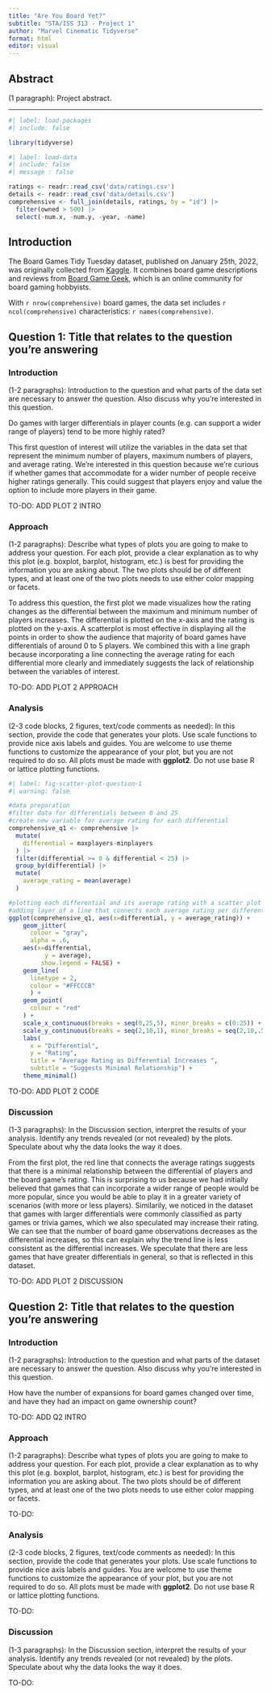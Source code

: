```yaml
---
title: "Are You Board Yet?"
subtitle: "STA/ISS 313 - Project 1"
author: "Marvel Cinematic Tidyverse"
format: html
editor: visual
---
```


## Abstract

(1 paragraph): Project abstract.

------------------------------------------------------------------------
```r
#| label: load-packages
#| include: false

library(tidyverse)

```

```r
#| label: load-data
#| include: false
#| message : false

ratings <- readr::read_csv('data/ratings.csv')
details <- readr::read_csv('data/details.csv')
comprehensive <- full_join(details, ratings, by = "id") |>
  filter(owned > 500) |>
  select(-num.x, -num.y, -year, -name)
```


## Introduction

The Board Games Tidy Tuesday dataset, published on January 25th, 2022, was originally collected from [Kaggle](https://www.kaggle.com/datasets/jvanelteren/boardgamegeek-reviews?select=2022-01-08.csv). It combines board game descriptions and reviews from [Board Game Geek](https://www.boardgamegeek.com/), which is an online community for board gaming hobbyists.

With `r nrow(comprehensive)` board games, the data set includes `r ncol(comprehensive)` characteristics: `r names(comprehensive)`. 

## Question 1: Title that relates to the question you're answering

### Introduction

(1-2 paragraphs): Introduction to the question and what parts of the data set are necessary to answer the question. Also discuss why you're interested in this question.

Do games with larger differentials in player counts (e.g. can support a wider range of players) tend to be more highly rated?

This first question of interest will utilize the variables in the data set that represent the minimum number of players, maximum numbers of players, and average rating. We're interested in this question because we're curious if whether games that accommodate for a wider number of people receive higher ratings generally. This could suggest that players enjoy and value the option to include more players in their game. 

TO-DO: ADD PLOT 2 INTRO 

### Approach

(1-2 paragraphs): Describe what types of plots you are going to make to address your question. For each plot, provide a clear explanation as to why this plot (e.g. boxplot, barplot, histogram, etc.) is best for providing the information you are asking about. The two plots should be of different types, and at least one of the two plots needs to use either color mapping or facets.

To address this question, the first plot we made visualizes how the rating changes as the differential between the maximum and minimum number of players increases. The differential is plotted on the x-axis and the rating is plotted on the y-axis. A scatterplot is most effective in displaying all the points in order to show the audience that majority of board games have differentials of around 0 to 5 players. We combined this with a line graph because incorporating a line connecting the average rating for each differential more clearly and immediately suggests the lack of relationship between the variables of interest. 

TO-DO: ADD PLOT 2 APPROACH


### Analysis

(2-3 code blocks, 2 figures, text/code comments as needed): In this section, provide the code that generates your plots. Use scale functions to provide nice axis labels and guides. You are welcome to use theme functions to customize the appearance of your plot, but you are not required to do so. All plots must be made with **ggplot2**. Do not use base R or lattice plotting functions.

```r

#| label: fig-scatter-plot-question-1
#| warning: false

#data preparation 
#filter data for differentials between 0 and 25 
#create new variable for average rating for each differential 
comprehensive_q1 <- comprehensive |>
  mutate(
    differential = maxplayers-minplayers
  ) |>
  filter(differential >= 0 & differential < 25) |>
  group_by(differential) |>
  mutate(
    average_rating = mean(average)
  )

#plotting each differential and its average rating with a scatter plot 
#adding layer of a line that connects each average rating per differential 
ggplot(comprehensive_q1, aes(x=differential, y = average_rating)) +
    geom_jitter(
      colour = "gray",
      alpha = .6,
    aes(x=differential,
          y = average),
         show.legend = FALSE) +
    geom_line(
      linetype = 2,
      colour = "#FFCCCB"
      ) +
    geom_point(
      colour = "red"
    ) +
    scale_x_continuous(breaks = seq(0,25,5), minor_breaks = c(0:25)) +
    scale_y_continuous(breaks = seq(2,10,1), minor_breaks = seq(2,10,.5)) +
    labs(
      x = "Differential",
      y = "Rating",
      title = "Average Rating as Differential Increases ",
      subtitle = "Suggests Minimal Relationship") +
    theme_minimal()

```

TO-DO: ADD PLOT 2 CODE

### Discussion

(1-3 paragraphs): In the Discussion section, interpret the results of your analysis. Identify any trends revealed (or not revealed) by the plots. Speculate about why the data looks the way it does.

From the first plot, the red line that connects the average ratings suggests that there is a minimal relationship between the differential of players and the board game's rating. This is surprising to us because we had initially believed that games that can incorporate a wider range of people would be more popular, since you would be able to play it in a greater variety of scenarios (with more or less players). Similarily, we noticed in the dataset that games with larger differentials were commonly classified as party games or trivia games, which we also speculated may increase their rating. We can see that the number of board game observations decreases as the differential increases, so this can explain why the trend line is less consistent as the differential increases. We speculate that there are less games that have greater differentials in general, so that is reflected in this dataset. 

TO-DO: ADD PLOT 2 DISCUSSION 


## Question 2: Title that relates to the question you're answering

### Introduction

(1-2 paragraphs): Introduction to the question and what parts of the dataset are necessary to answer the question. Also discuss why you're interested in this question.

How have the number of expansions for board games changed over time, and have they had an impact on game ownership count?

TO-DO: ADD Q2 INTRO


### Approach

(1-2 paragraphs): Describe what types of plots you are going to make to address your question. For each plot, provide a clear explanation as to why this plot (e.g. boxplot, barplot, histogram, etc.) is best for providing the information you are asking about. The two plots should be of different types, and at least one of the two plots needs to use either color mapping or facets.

TO-DO:  


### Analysis

(2-3 code blocks, 2 figures, text/code comments as needed): In this section, provide the code that generates your plots. Use scale functions to provide nice axis labels and guides. You are welcome to use theme functions to customize the appearance of your plot, but you are not required to do so. All plots must be made with **ggplot2**. Do not use base R or lattice plotting functions.

TO-DO:  

### Discussion

(1-3 paragraphs): In the Discussion section, interpret the results of your analysis. Identify any trends revealed (or not revealed) by the plots. Speculate about why the data looks the way it does.

TO-DO:  


